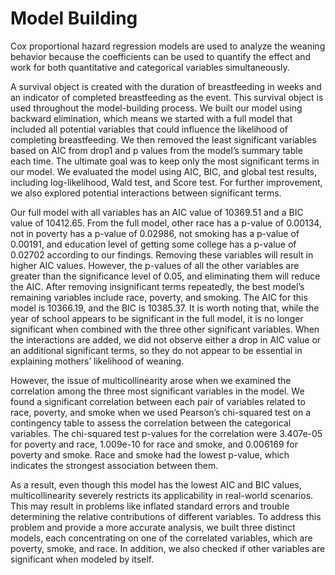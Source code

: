 # Model Building

Cox proportional hazard regression models are used to analyze the weaning behavior because the coefficients can be used to quantify the effect and work for both quantitative and categorical variables simultaneously. 

A survival object is created with the duration of breastfeeding in weeks and an indicator of completed breastfeeding as the event. This survival object is used throughout the model-building process. We built our model using backward elimination, which means we started with a full model that included all potential variables that could influence the likelihood of completing breastfeeding. We then removed the least significant variables based on AIC from drop1 and p values from the model's summary table each time. The ultimate goal was to keep only the most significant terms in our model. We evaluated the model using AIC, BIC, and global test results, including log-likelihood, Wald test, and Score test. For further improvement, we also explored potential interactions between significant terms. 


Our full model with all variables has an AIC value of 10369.51 and a BIC value of 10412.65. From the full model, other race has a p-value of 0.00134, not in poverty has a p-value of 0.02986, not smoking has a p-value of 0.00191, and education level of getting some college has a p-value of 0.02702 according to our findings. Removing these variables will result in higher AIC values. However, the p-values of all the other variables are greater than the significance level of 0.05, and eliminating them will reduce the AIC. 
After removing insignificant terms repeatedly, the best model's remaining variables include race, poverty, and smoking. The AIC for this model is 10366.19, and the BIC is 10385.37. It is worth noting that, while the year of school appears to be significant in the full model, it is no longer significant when combined with the three other significant variables. When the interactions are added, we did not observe either a drop in AIC value or an additional significant terms, so they do not appear to be essential in explaining mothers' likelihood of weaning. 

However, the issue of multicollinearity arose when we examined the correlation among the three most significant variables in the model. We found a significant correlation between each pair of variables related to race, poverty, and smoke when we used Pearson's chi-squared test on a contingency table to assess the correlation between the categorical variables. The chi-squared test p-values for the correlation were 3.407e-05 for poverty and race, 1.009e-10 for race and smoke, and 0.006169 for poverty and smoke. Race and smoke had the lowest p-value, which indicates the strongest association between them. 

As a result, even though this model has the lowest AIC and BIC values, multicollinearity severely restricts its applicability in real-world scenarios. This may result in problems like inflated standard errors and trouble determining the relative contributions of different variables. To address this problem and provide a more accurate analysis, we built three distinct models, each concentrating on one of the correlated variables, which are poverty, smoke, and race. In addition, we also checked if other variables are significant when modeled by itself. 




